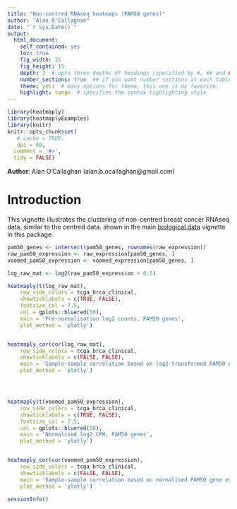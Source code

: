 ```yaml
---
title: "Non-centred RNAseq heatmaps (PAM50 genes)"
author: "Alan O'Callaghan"
date: "`r Sys.Date()`"
output:
  html_document:
    self_contained: yes
    toc: true
    fig_width: 15
    fig_height: 15
    depth: 3  # upto three depths of headings (specified by #, ## and ###)  
    number_sections: true  ## if you want number sections at each table header
    theme: yeti  # many options for theme, this one is my favorite.
    highlight: tango  # specifies the syntax highlighting style
---
```

<!--
%\VignetteEngine{knitr::rmarkdown}
%\VignetteIndexEntry{Non-centred RNAseq heatmaps (PAM50 genes)}
-->


```r
library(heatmaply)
library(heatmaplyExamples)
library(knitr)
knitr::opts_chunk$set(
   # cache = TRUE,
   dpi = 60,
  comment = '#>',
  tidy = FALSE)

```
**Author**: Alan O'Callaghan (alan.b.ocallaghan@gmail.com)

Introduction
============
This vignette illustrates the clustering of non-centred breast
cancer RNAseq data, similar to the centred data. shown 
in the main [biological data](biological_data.html)
vignette in this package.


```r

pam50_genes <- intersect(pam50_genes, rownames(raw_expression))
raw_pam50_expression <- raw_expression[pam50_genes, ]
voomed_pam50_expression <- voomed_expression[pam50_genes, ]

log_raw_mat <- log2(raw_pam50_expression + 0.5)

heatmaply(t(log_raw_mat), 
    row_side_colors = tcga_brca_clinical,
    showticklabels = c(TRUE, FALSE),
    fontsize_col = 7.5,
    col = gplots::bluered(50),
    main = 'Pre-normalisation log2 counts, PAM50 genes',
    plot_method = 'plotly')


heatmaply_cor(cor(log_raw_mat), 
    row_side_colors = tcga_brca_clinical,
    showticklabels = c(FALSE, FALSE),
    main = 'Sample-sample correlation based on log2-transformed PAM50 gene expression',
    plot_method = 'plotly')




heatmaply(t(voomed_pam50_expression), 
    row_side_colors = tcga_brca_clinical,
    showticklabels = c(TRUE, FALSE),
    fontsize_col = 7.5,
    col = gplots::bluered(50),
    main = 'Normalised log2 CPM, PAM50 genes',
    plot_method = 'plotly')


heatmaply_cor(cor(voomed_pam50_expression), 
    row_side_colors = tcga_brca_clinical,
    showticklabels = c(FALSE, FALSE),
    main = 'Sample-sample correlation based on normalised PAM50 gene expression',
    plot_method = 'plotly')


```





```r
sessionInfo()
```


